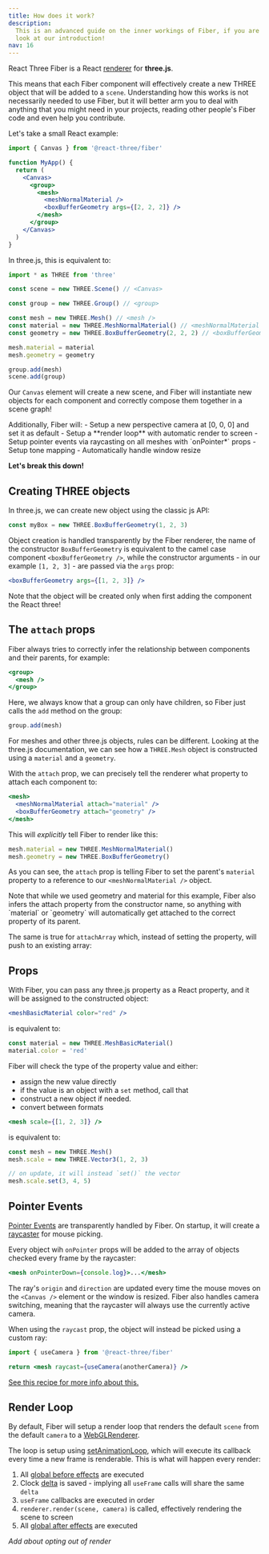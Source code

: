 ```yaml
---
title: How does it work?
description:
  This is an advanced guide on the inner workings of Fiber, if you are just getting started, take a
  look at our introduction!
nav: 16
---
```


React Three Fiber is a React <a href="https://reactjs.org/docs/codebase-overview.html#renderers">renderer</a> for **three.js**.

This means that each Fiber component will effectively create a new THREE object that will be added to a `scene`.
Understanding how this works is not necessarily needed to use Fiber, but it will better arm you to deal with anything that you might need in your projects, reading other people's Fiber code and even help you contribute.

Let's take a small React example:

```jsx
import { Canvas } from '@react-three/fiber'

function MyApp() {
  return (
    <Canvas>
      <group>
        <mesh>
          <meshNormalMaterial />
          <boxBufferGeometry args={[2, 2, 2]} />
        </mesh>
      </group>
    </Canvas>
  )
}
```

In three.js, this is equivalent to:

```js
import * as THREE from 'three'

const scene = new THREE.Scene() // <Canvas>

const group = new THREE.Group() // <group>

const mesh = new THREE.Mesh() // <mesh />
const material = new THREE.MeshNormalMaterial() // <meshNormalMaterial />
const geometry = new THREE.BoxBufferGeometry(2, 2, 2) // <boxBufferGeometry />

mesh.material = material
mesh.geometry = geometry

group.add(mesh)
scene.add(group)
```

Our `Canvas` element will create a new scene, and Fiber will instantiate new objects for each component and correctly compose them together in a scene graph!

<Callout>
  Additionally, Fiber will: - Setup a new perspective camera at [0, 0, 0] and set it as default -
  Setup a **render loop** with automatic render to screen - Setup pointer events via raycasting on
  all meshes with `onPointer*` props - Setup tone mapping - Automatically handle window resize
</Callout>

**Let's break this down!**

## Creating THREE objects

In three.js, we can create new object using the classic js API:

```js
const myBox = new THREE.BoxBufferGeometry(1, 2, 3)
```

Object creation is handled transparently by the Fiber renderer, the name of the constructor `BoxBufferGeometry` is equivalent to the camel case component `<boxBufferGeometry />`, while the constructor arguments - in our example `[1, 2, 3]` - are passed via the `args` prop:

```jsx
<boxBufferGeometry args={[1, 2, 3]} />
```

<Callout>
  Note that the object will be created only when first adding the component the React three!
</Callout>

## The `attach` props

Fiber always tries to correctly infer the relationship between components and their parents, for example:

```jsx
<group>
  <mesh />
</group>
```

Here, we always know that a group can only have children, so Fiber just calls the `add` method on the group:

```js
group.add(mesh)
```

For meshes and other three.js objects, rules can be different. Looking at the three.js documentation, we can see how a `THREE.Mesh` object is constructed using a `material` and a `geometry`.

With the `attach` prop, we can precisely tell the renderer what property to attach each component to:

```jsx
<mesh>
  <meshNormalMaterial attach="material" />
  <boxBufferGeometry attach="geometry" />
</mesh>
```

This will _explicitly_ tell Fiber to render like this:

```js
mesh.material = new THREE.MeshNormalMaterial()
mesh.geometry = new THREE.BoxBufferGeometry()
```

As you can see, the `attach` prop is telling Fiber to set the parent's `material` property to a reference to our `<meshNormalMaterial />` object.

<Callout>
  Note that while we used geometry and material for this example, Fiber also infers the attach
  property from the constructor name, so anything with `material` or `geometry` will automatically
  get attached to the correct property of its parent.
</Callout>

The same is true for `attachArray` which, instead of setting the property, will push to an existing array:

<effectComposer>
  <renderPass attachArray="passes" scene={scene} camera={camera} />
  <glitchPass attachArray="passes" renderToScreen />

## Props

With Fiber, you can pass any three.js property as a React property, and it will be assigned to the constructed object:

```jsx
<meshBasicMaterial color="red" />
```

is equivalent to:

```jsx
const material = new THREE.MeshBasicMaterial()
material.color = 'red'
```

Fiber will check the type of the property value and either:

- assign the new value directly
- if the value is an object with a `set` method, call that
- construct a new object if needed.
- convert between formats

```jsx
<mesh scale={[1, 2, 3]} />
```

is equivalent to:

```jsx
const mesh = new THREE.Mesh()
mesh.scale = new THREE.Vector3(1, 2, 3)

// on update, it will instead `set()` the vector
mesh.scale.set(3, 4, 5)
```

## Pointer Events

[Pointer Events](/docs/events) are transparently handled by Fiber. On startup, it will create a [raycaster](https://threejs.org/docs/#api/en/core/Raycaster) for mouse picking.

Every object wih `onPointer` props will be added to the array of objects checked every frame by the raycaster:

```jsx
<mesh onPointerDown={console.log}>...</mesh>
```

The ray's `origin` and `direction` are updated every time the mouse moves on the `<Canvas />` element or the window is resized.
Fiber also handles camera switching, meaning that the raycaster will always use the currently active camera.

When using the `raycast` prop, the object will instead be picked using a custom ray:

```jsx
import { useCamera } from '@react-three/fiber'

return <mesh raycast={useCamera(anotherCamera)} />
```

[See this recipe for more info about this.](/docs/recipes/raycasting)

## Render Loop

By default, Fiber will setup a render loop that renders the default `scene` from the default `camera` to a [WebGLRenderer](https://threejs.org/docs/#api/en/renderers/WebGLRenderer).

The loop is setup using [setAnimationLoop](https://threejs.org/docs/#api/en/renderers/WebGLRenderer.setAnimationLoop), which will execute its callback every time a new frame is renderable. This is what will happen every render:

1. All [global before effects](docs/recipes/effects) are executed
2. Clock [delta](docs/time) is saved - implying all `useFrame` calls will share the same `delta`
3. `useFrame` callbacks are executed in order
4. `renderer.render(scene, camera)` is called, effectively rendering the scene to screen
5. All [global after effects](docs/recipes/effects) are executed

_Add about opting out of render_
